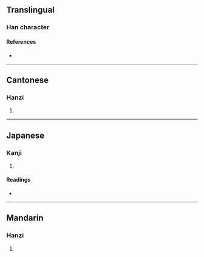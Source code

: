 {{character info/new}}
==Translingual==

===Han character===
{{Han char|rn=38|rad=女|as=08|sn=11|four=42444|canj=VHDV|ids=⿰女委}}

====References====
* {{Han ref|kx=0264.210|dkj=06405|dj=0531.130|hdz=21059.090|uh=5A51|ud=23121|bh=D4EB|bd=54507}}

----

==Cantonese==

===Hanzi===
{{yue-hanzi|jyut=[[wo2]]|y=wo2}}

# {{defn|lang=yue|sort=女08}}

----

==Japanese==

===Kanji===
{{ja-kanji|grade=|rs=女08}}

# {{defn|lang=ja|sort=女08}}

====Readings====
* {{ja-readings|on=[[ずい]] (zui), [[に]] (ni), [[わ]] (wa)|kun=[[はべる]] (haberu)}}

----

==Mandarin==

===Hanzi===
{{cmn-hanzi|pin=[[ruí]] ([[rui2]]), [[wǒ]] ([[wo3]])|wg=jui<sup>2</sup>, wo<sup>3</sup>}}

# {{defn|lang=cmn|sort=女08}}